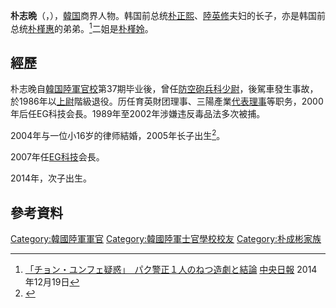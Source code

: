 '''朴志晩'''（{{lang-ko|박지만}}，{{bd|1958年|12月15日|}}），[[韓国|韓国]]商界人物。韩国前总统[[朴正熙|朴正熙]]、[[陸英修|陸英修]]夫妇的长子，亦是韩国前总统[[朴槿惠|朴槿惠]]的弟弟。<ref>[http://japanese.joins.com/article/279/194279.html?servcode=400&sectcode=430 「チョン・ユンフェ疑惑」　パク警正１人のねつ造劇と結論] {{Wayback|url=http://japanese.joins.com/article/279/194279.html?servcode=400&sectcode=430 |date=20180125135217 }} [[中央日報|中央日報]] 2014年12月19日</ref>二姐是[[朴槿姈|朴槿姈]]。

== 經歷 ==
朴志晚自[[韓国陸軍官校|韓国陸軍官校]]第37期毕业後，曾任[[防空炮|防空砲]][[兵科|兵科]][[少尉|少尉]]，後駕車發生事故，於1986年以[[上尉|上尉]]階級退役。历任育英財团理事、三陽產業[[代表理事|代表理事]]等职务，2000年后任EG科技会長。1989年至2002年涉嫌违反毒品法多次被捕。

2004年与一位小16岁的律师{{link-ko|徐香姬|서향희}}結婚，2005年长子出生<ref>{{Cite book|author=朴槿恵|others=[[横川まみ|横川まみ]] 訳|title=絶望は私を鍛え、希望は私を動かす　朴槿恵自叙伝|date=2012-02-22|publisher=晩声社|isbn=978-4-89188-352-2|url=http://www.banseisha.jp/MainPages/shinkanannai_Folder/shinkanannai_zetsubouhawatashiwo.htm|ref={{Harvid|朴|横川|2012}}|access-date=2016-12-15|archive-date=2021-01-20|archive-url=https://web.archive.org/web/20210120004626/http://www.banseisha.jp/MainPages/shinkanannai_Folder/shinkanannai_zetsubouhawatashiwo.htm|dead-url=no}}</ref>。

2007年任[[EG科技|EG科技]]会長。

2014年，次子出生。

== 參考資料 ==
{{reflist}}

{{DEFAULTSORT:Park}}
[[Category:韓國陸軍軍官|Category:韓國陸軍軍官]]
[[Category:韓國陸軍士官學校校友|Category:韓國陸軍士官學校校友]]
[[Category:朴成彬家族|Category:朴成彬家族]]